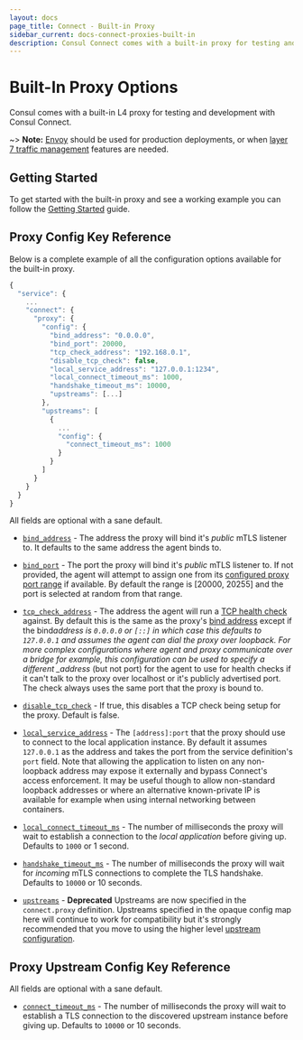 ```yaml
---
layout: docs
page_title: Connect - Built-in Proxy
sidebar_current: docs-connect-proxies-built-in
description: Consul Connect comes with a built-in proxy for testing and development.
---
```


# Built-In Proxy Options

Consul comes with a built-in L4 proxy for testing and development with Consul
Connect.

~> **Note:** [Envoy](https://www.consul.io/docs/connect/proxies/envoy.html) should be used for production deployments, or when [layer 7 traffic management](https://www.consul.io/docs/connect/l7-traffic-management.html) features are needed.

## Getting Started

To get started with the built-in proxy and see a working example you can follow the [Getting Started](https://learn.hashicorp.com/consul/getting-started/connect) guide.

## Proxy Config Key Reference

Below is a complete example of all the configuration options available
for the built-in proxy.

```javascript
{
  "service": {
    ...
    "connect": {
      "proxy": {
        "config": {
          "bind_address": "0.0.0.0",
          "bind_port": 20000,
          "tcp_check_address": "192.168.0.1",
          "disable_tcp_check": false,
          "local_service_address": "127.0.0.1:1234",
          "local_connect_timeout_ms": 1000,
          "handshake_timeout_ms": 10000,
          "upstreams": [...]
        },
        "upstreams": [
          {
            ...
            "config": {
              "connect_timeout_ms": 1000
            }
          }
        ]
      }
    }
  }
}
```

All fields are optional with a sane default.

- <a name="bind_address"></a>
  <a href="#bind_address">`bind_address`</a> - The address the proxy will bind it's
  _public_ mTLS listener to. It defaults to the same address the agent binds to.

- <a name="bind_port"></a>
  <a href="#bind_port">`bind_port`</a> - The port the proxy will bind it's _public_
  mTLS listener to. If not provided, the agent will attempt to assign one from its
  [configured proxy port range](/docs/agent/options.html#proxy_min_port) if available.
  By default the range is [20000, 20255] and the port is selected at random from
  that range.

- <a name="tcp_check_address"></a>
  <a href="#tcp_check_address">`tcp_check_address`</a> - The address the agent will
  run a [TCP health check](/docs/agent/checks.html) against. By default this is the
  same as the proxy's [bind address](#bind_address) except if the bind*address is
  `0.0.0.0` or `[::]` in which case this defaults to `127.0.0.1` and assumes the
  agent can dial the proxy over loopback. For more complex configurations where agent
  and proxy communicate over a bridge for example, this configuration can be used
  to specify a different \_address* (but not port) for the agent to use for health
  checks if it can't talk to the proxy over localhost or it's publicly advertised
  port. The check always uses the same port that the proxy is bound to.

- <a name="disable_tcp_check"></a>
  <a href="#disable_tcp_check">`disable_tcp_check`</a> - If true, this disables a
  TCP check being setup for the proxy. Default is false.

- <a name="local_service_address"></a>
  <a href="#local_service_address">`local_service_address`</a> - The `[address]:port`
  that the proxy should use to connect to the local application instance. By default
  it assumes `127.0.0.1` as the address and takes the port from the service definition's
  `port` field. Note that allowing the application to listen on any non-loopback
  address may expose it externally and bypass Connect's access enforcement. It may
  be useful though to allow non-standard loopback addresses or where an alternative
  known-private IP is available for example when using internal networking between
  containers.

- <a name="local_connect_timeout_ms"></a>
  <a href="#local_connect_timeout_ms">`local_connect_timeout_ms`</a> - The number
  of milliseconds the proxy will wait to establish a connection to the _local application_
  before giving up. Defaults to `1000` or 1 second.

- <a name="handshake_timeout_ms"></a>
  <a href="#handshake_timeout_ms">`handshake_timeout_ms`</a> - The number of milliseconds
  the proxy will wait for _incoming_ mTLS connections to complete the TLS handshake.
  Defaults to `10000` or 10 seconds.

- <a name="upstreams"></a>
  <a href="#upstreams">`upstreams`</a> - **Deprecated** Upstreams are now specified
  in the `connect.proxy` definition. Upstreams specified in the opaque config map
  here will continue to work for compatibility but it's strongly recommended that
  you move to using the higher level [upstream configuration](/docs/connect/registration/service-registration.html#upstream-configuration-reference).

## Proxy Upstream Config Key Reference

All fields are optional with a sane default.

- <a name="connect_timeout_ms"></a>
  <a href="#connect_timeout_ms">`connect_timeout_ms`</a> - The number of milliseconds
  the proxy will wait to establish a TLS connection to the discovered upstream instance
  before giving up. Defaults to `10000` or 10 seconds.
